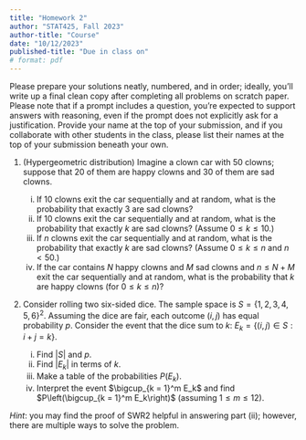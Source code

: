 ```yaml
---
title: "Homework 2"
author: "STAT425, Fall 2023"
author-title: "Course"
date: "10/12/2023"
published-title: "Due in class on"
# format: pdf
---
```


Please prepare your solutions neatly, numbered, and in order; ideally, you'll write up a final clean copy after completing all problems on scratch paper. Please note that if a prompt includes a question, you're expected to support answers with reasoning, even if the prompt does not explicitly ask for a justification. Provide your name at the top of your submission, and if you collaborate with other students in the class, please list their names at the top of your submission beneath your own.

1.  (Hypergeometric distribution) Imagine a clown car with 50 clowns; suppose that 20 of them are happy clowns and 30 of them are sad clowns.

    i.  If 10 clowns exit the car sequentially and at random, what is the probability that exactly 3 are sad clowns?
    ii. If 10 clowns exit the car sequentially and at random, what is the probability that exactly $k$ are sad clowns? (Assume $0\leq k \leq 10$.)
    iii. If $n$ clowns exit the car sequentially and at random, what is the probability that exactly $k$ are sad clowns? (Assume $0 \leq k \leq n$ and $n < 50$.)
    iv. If the car contains $N$ happy clowns and $M$ sad clowns and $n \leq N + M$ exit the car sequentially and at random, what is the probability that $k$ are happy clowns (for $0 \leq k \leq n$)?

2.  Consider rolling two six-sided dice. The sample space is $S = \{1, 2, 3, 4, 5, 6\}^2$. Assuming the dice are fair, each outcome $(i, j)$ has equal probability $p$. Consider the event that the dice sum to $k$: $E_k = \{(i, j)\in S: i + j = k\}$.

    i.  Find $|S|$ and $p$.
    ii. Find $|E_k|$ in terms of $k$.
    iii. Make a table of the probabilities $P(E_k)$.
    iv. Interpret the event $\bigcup_{k = 1}^m E_k$ and find $P\left(\bigcup_{k = 1}^m E_k\right)$ (assuming $1\leq m \leq 12$).
    
*Hint*: you may find the proof of SWR2 helpful in answering part (ii); however, there are multiple ways to solve the problem.
